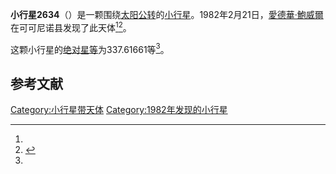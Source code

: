 {{Infobox planet
| bgcolour = #FFFFC0
| name = 2634 James Bradley
| symbol = 
| image = 
| caption = 
| discovery = yes
| discovery_ref = 
| discoverer = [[愛德華·鮑威爾|愛德華·鮑威爾]]
| discovery_site = [[可可尼诺县|可可尼诺县]] 
| discovered = 1982年2月21日
| designations = yes
| mp_name = 
| named_after = 
| alt_names = 1982 DL/ 1931 FL / 1961 XH / 1963 FC / 1975 AO / 1976 GB1 / 1977 KP / A905 CC
| mp_category = [[外小行星带|外小行星带]]
| orbit_ref = <ref name="a">[http://ssd.jpl.nasa.gov/sbdb.cgi?sstr=2634 2634 James Bradley] {{Wayback|url=http://ssd.jpl.nasa.gov/sbdb.cgi?sstr=2634 |date=20201023085352 }}，小行星數據庫瀏覽器（JPL Small-Body Database Browser）－[[美国国家航空航天局|美国国家航空航天局]]喷气推进实验室</ref>
| epoch = 2456400.5 (2013年4月18日更新)
| aphelion = {{convert|3.6500645|AU|km|3|abbr=on|lk=out}}
| perihelion = {{convert|3.2851185|AU|km|3|abbr=on}}
| semimajor = {{convert|3.4675915|AU|km|3|abbr=on}}
| eccentricity = 0.0526224
| period = 2358.524096 [[日|日]]<br />6.46[[儒略年|儒略年]]
| avg_speed = 
| inclination = 6.40378
| asc_node = 133.46055
| mean_anomaly = 
| arg_peri = 337.61661
| satellites = 
| physical_characteristics = yes
| dimensions = 
| mass = 
| density = 
| surface_grav = 
| escape_velocity = 
| sidereal_day = 
| axial_tilt = 
| pole_ecliptic_lat = 
| pole_ecliptic_lon = 
| albedo = 
| temperatures= 
| temp_name1 = 
| mean_temp_1 = 
| max_temp_1 = 
| temp_name2 = 
| max_temp_2 = 
| spectral_type = 
| abs_magnitude = 337.61661
}}

'''小行星2634'''（{{lang-en|2634 James Bradley}}）是一颗围绕[[太阳|太阳]][[公转|公转]]的[[小行星|小行星]]。1982年2月21日，[[愛德華·鮑威爾|愛德華·鮑威爾]]在可可尼诺县发现了此天体<ref name="a" /><ref>{{cite news|title=小行星列表|url=http://cfa-www.harvard.edu/iau/lists/NumberedMPs.txt|accessdate=2013-07-08|newspaper=哈佛大学|archive-date=2008-05-17|archive-url=https://web.archive.org/web/20080517010638/http://cfa-www.harvard.edu/iau/lists/NumberedMPs.txt|dead-url=no}}</ref>。

这颗小行星的[[绝对星等|绝对星等]]为337.61661等<ref name="a" />。

==参考文献==
{{reflist}}
{{Minor Planet Number|[[小行星2633|小行星2633]]|[[小行星2635|小行星2635]]}}

{{小天体}}

[[Category:小行星带天体|Category:小行星带天体]]
[[Category:1982年发现的小行星|Category:1982年发现的小行星]]

{{asteroid-stub}}